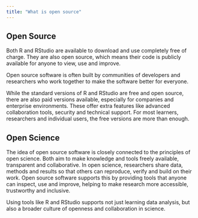 ```yaml
---
title: "What is open source"
---
```


## Open Source

Both R and RStudio are available to download and use completely free of charge. They are also open source, which means their code is publicly available for anyone to view, use and improve.

Open source software is often built by communities of developers and researchers who work together to make the software better for everyone.

While the standard versions of R and RStudio are free and open source, there are also paid versions available, especially for companies and enterprise environments. These offer extra features like advanced collaboration tools, security and technical support. For most learners, researchers and individual users, the free versions are more than enough. 

## Open Science 

The idea of open source software is closely connected to the principles of open science. Both aim to make knowledge and tools freely available, transparent and collaborative. In open science, researchers share data, methods and results so that others can reproduce, verify and build on their work. Open source software supports this by providing tools that anyone can inspect, use and improve, helping to make research more accessible, trustworthy and inclusive. 

Using tools like R and RStudio supports not just learning data analysis, but also a broader culture of openness and collaboration in science. 